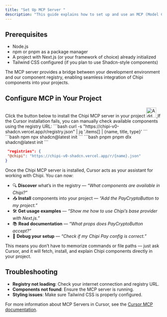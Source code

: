 ```yaml
---
title: "Set Up MCP Server "
description: "This guide explains how to set up and use an MCP (Model Component Protocol) server with our deployed registry. MCP enables you to integrate custom UI components, utilities, and APIs into your project using standardized registries."
---
```


## Prerequisites
- Node.js
- npm or pnpm as a package manager
- A project with Next.js (or your framework of choice) already initialized
- Tailwind CSS configured (if you plan to use Shadcn-style components)


<Note>
  The MCP server provides a bridge between your development environment and our component registry, enabling seamless integration of Chipi components into your projects.
</Note>


## Configure MCP in Your Project
<Steps>
<Step title="Configure MCP in Your Project" titleSize="h2">
 Click the button below to install the Chipi MCP server in your project 
<a href="https://cursor.com/en/install-mcp?name=chipi-registry&config=eyJjb21tYW5kIjoibnB4IC15IEBtb2RlbGNvbnRleHRwcm90b2NvbC9zZXJ2ZXItaHR0cCBodHRwczovL2NoaXBpLXYwLXNoYWRjbi52ZXJjZWwuYXBwL3IvIn0%3D"><img src="https://cursor.com/deeplink/mcp-install-dark.svg" alt="Add chipi-registry MCP server to Cursor" height="32" />

</a>

<Warning>
 If the Cursor installation fails, you can manually check available components using the registry URL:
</Warning>
 ```bash
  curl -s "https://chipi-v0-shadcn.vercel.app/r/registry.json" | jq '.items[] | {name, title, type}'
  ```

</Step>



<Step title="Create a components.json file using this command inside your project" titleSize="h2">

<CodeGroup>
    ```bash npm
    npx shadcn@latest init
    ```
    ```bash pnpm
    pnpm dlx shadcn@latest init
    ```
</CodeGroup>


</Step>


<Step title="Add chipi to your registries section in components.json" titleSize="h2">


   ```json
    "registries": {
    "@chipi": "https://chipi-v0-shadcn.vercel.app/r/{name}.json"
  }
   ```

</Step>
<Step title="After installation, you can ask" titleSize="h2">

Once the Chipi MCP server is installed, Cursor acts as your assistant for working with Chipi.
You can now:

- 🔍 **Discover** what’s in the registry — *“What components are available in Chipi?”*  
- 📥 **Install** components into your project — *“Add the PayCryptoButton to my project.”*  
- 🛠️ **Get usage examples** — *“Show me how to use Chipi’s base provider with Next.js.”*  
- 📚 **Read documentation** — *“What props does PayCryptoButton accept?”*  
- 🧪 **Debug your setup** — *“Check if my Chipi Pay config is correct.”*  

This means you don’t have to memorize commands or file paths — just ask Cursor, and it will fetch, install, and explain Chipi components directly in your project.

</Step>
</Steps>

## Troubleshooting

- **Registry not loading**: Check your internet connection and registry URL.
- **Components not found**: Ensure the MCP server is running.
- **Styling issues**: Make sure Tailwind CSS is properly configured.


<Note>
  For more information about MCP Servers in Cursor, see the <a href="https://docs.cursor.com/en/context/mcp" target="_blank" rel="noopener noreferrer">Cursor MCP documentation</a>.
</Note>

